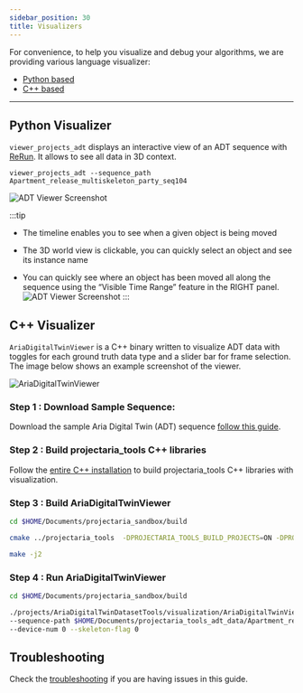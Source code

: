 ```yaml
---
sidebar_position: 30
title: Visualizers
---
```


For convenience, to help you visualize and debug your algorithms, we are providing various language visualizer:
- [Python based](#python)
- [C++ based](#C++)

---

<div id="python"></div>

## Python Visualizer

`viewer_projects_adt` displays an interactive view of an ADT sequence with [ReRun](/docs/data_utilities/visualization/visualization_python#rerun). It allows to see all data in 3D context.

```
viewer_projects_adt --sequence_path Apartment_release_multiskeleton_party_seq104
```
![ADT Viewer Screenshot](/img/open_datasets/aria_digital_twin_dataset/rerun-adt.png)

:::tip
* The timeline enables you to see when a given object is being moved
* The 3D world view is clickable, you can quickly select an object and see its instance name

* You can quickly see where an object has been moved all along the sequence using the “Visible Time Range” feature in the RIGHT panel.
![ADT Viewer Screenshot](/img/open_datasets/aria_digital_twin_dataset/rerun-adt-time-window.png)
:::

<div id="C++"></div>

## C++ Visualizer

`AriaDigitalTwinViewer` is a C++ binary written to visualize ADT data with toggles for each ground truth data type and a slider bar for frame selection. The image below shows an example screenshot of the viewer.

![AriaDigitalTwinViewer](/img/open_datasets/aria_digital_twin_dataset/AdtViewer.png)

### Step 1 : Download Sample Sequence:

Download the sample Aria Digital Twin (ADT) sequence
[follow this guide](/docs/open_datasets/aria_digital_twin_dataset/dataset_download#download-the-sample-aria-digital-twin-adt-sequence).

### Step 2 : Build projectaria_tools C++ libraries

Follow the [entire C++ installation](/docs/data_utilities/installation/installation_cpp) to build projectaria_tools C++ libraries with visualization.

### Step 3 : Build AriaDigitalTwinViewer

```bash
cd $HOME/Documents/projectaria_sandbox/build

cmake ../projectaria_tools  -DPROJECTARIA_TOOLS_BUILD_PROJECTS=ON -DPROJECTARIA_TOOLS_BUILD_PROJECTS_ADT=ON

make -j2
```

### Step 4 : Run AriaDigitalTwinViewer

```bash
cd $HOME/Documents/projectaria_sandbox/build

./projects/AriaDigitalTwinDatasetTools/visualization/AriaDigitalTwinViewer \
--sequence-path $HOME/Documents/projectaria_tools_adt_data/Apartment_release_golden_skeleton_seq100_10s_sample/ \
--device-num 0 --skeleton-flag 0
```

## Troubleshooting

Check the [troubleshooting](/docs/data_utilities/installation/troubleshooting) if you are having issues in this guide.

